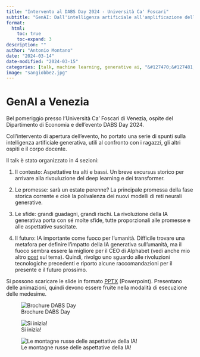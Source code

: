 ```yaml
---
title: "Intervento al DABS Day 2024 - Università Ca' Foscari"
subtitle: "GenAI: Dall'intelligenza artificiale all'amplificazione dell'intelligenza?"
format:
  html:
    toc: true
    toc-expand: 3
description: ""
author: "Antonio Montano"
date: "2024-03-14"
date-modified: "2024-03-15"
categories: [talk, machine learning, generative ai, "&#127470;&#127481;"]
image: "sangiobbe2.jpg"
---
```


```{=html}
<!-- AddToAny BEGIN -->
<div class="a2a_kit a2a_kit_size_32 a2a_default_style">
<a class="a2a_button_x"></a>
<a class="a2a_button_linkedin"></a>
<a class="a2a_button_threads"></a>
<a class="a2a_button_facebook a2a_counter"></a>
<a class="a2a_button_telegram"></a>
<a class="a2a_button_whatsapp"></a>
<a class="a2a_button_slashdot"></a>
<a class="a2a_button_email"></a>
<a class="a2a_button_printfriendly"></a>
<a class="a2a_button_reddit a2a_counter"></a>
<a class="a2a_dd a2a_counter" href="https://www.addtoany.com/share"></a>
</div>
<script async src="https://static.addtoany.com/menu/page.js"></script>
<!-- AddToAny END -->

```
# GenAI a Venezia

Bel pomeriggio presso l'Università Ca' Foscari di Venezia, ospite del Dipartimento di Economia e dell'evento DABS Day 2024.

Coll'intervento di apertura dell'evento, ho portato una serie di spunti sulla intelligenza artificiale generativa, utili al confronto con i ragazzi, gli altri ospiti e il corpo docente.

Il talk è stato organizzato in 4 sezioni:

1.  Il contesto: Aspettative tra alti e bassi. Un breve excursus storico per arrivare alla rivouluzione del deep learning e dei transformer.

2.  Le promesse: sarà un estate perenne? La principale promessa della fase storica corrente e cioè la polivalenza dei nuovi modelli di reti neurali generative.

3.  Le sfide: grandi guadagni, grandi rischi. La rivoluzione della IA generativa porta con sé molte sfide, tutte proporzionali alle promesse e alle aspettative suscitate.

4.  Il futuro: IA importante come fuoco per l’umanità. Difficile trovare una metafora per definire l'impatto della IA generativa sull'umanità, ma il fuoco sembra essere la migliore per il CEO di Alphabet (vedi anche mio altro [post](https://antomon.github.io/posts/ai-important-as-fire/) sul tema). Quindi, rivolgo uno sguardo alle rivoluzioni tecnologiche precedenti e riporto alcune raccomandazioni per il presente e il futuro prossimo.

Si possono scaricare le slide in formato [PPTX](https://github.com/antomon/antomon.github.io/blob/ab2afdffdaa015f1dad52fc0a1de3dd7cc171b35/posts/intervento-dabs-day-2024-ca-foscari/GENAI-TALK-20240311-FULL.pptx "PPTX") (Powerpoint). Presentano delle animazioni, quindi devono essere fruite nella modalità di esecuzione delle medesime.

![Brochure DABS Day](brochure.png){fig-alt="Brochure DABS Day"}

![Si inizia!](start.png){fig-alt="Si inizia!"}

![Le montagne russe delle aspettative della IA!](aspettative.jpg){fig-alt="Le montagne russe delle aspettative della IA!"}